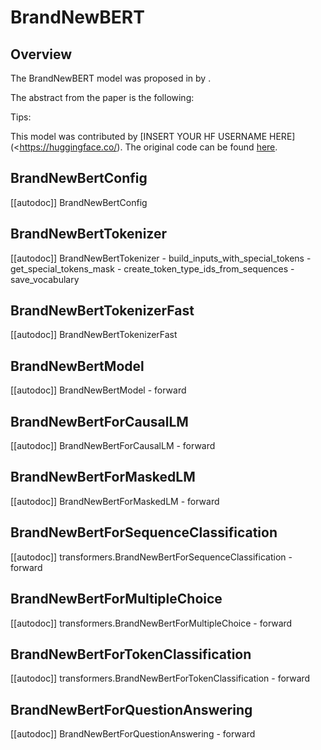 <!--Copyright 2022 The HuggingFace Team. All rights reserved.

Licensed under the Apache License, Version 2.0 (the "License"); you may not use this file except in compliance with
the License. You may obtain a copy of the License at

http://www.apache.org/licenses/LICENSE-2.0

Unless required by applicable law or agreed to in writing, software distributed under the License is distributed on
an "AS IS" BASIS, WITHOUT WARRANTIES OR CONDITIONS OF ANY KIND, either express or implied. See the License for the
specific language governing permissions and limitations under the License.
-->

# BrandNewBERT

## Overview

The BrandNewBERT model was proposed in [<INSERT PAPER NAME HERE>](<INSERT PAPER LINK HERE>)  by <INSERT AUTHORS HERE>. <INSERT SHORT SUMMARY HERE>

The abstract from the paper is the following:

*<INSERT PAPER ABSTRACT HERE>*

Tips:

<INSERT TIPS ABOUT MODEL HERE>

This model was contributed by [INSERT YOUR HF USERNAME HERE](<https://huggingface.co/<INSERT YOUR HF USERNAME HERE>). The original code can be found [here](<INSERT LINK TO GITHUB REPO HERE>).

## BrandNewBertConfig

[[autodoc]] BrandNewBertConfig


## BrandNewBertTokenizer

[[autodoc]] BrandNewBertTokenizer
    - build_inputs_with_special_tokens
    - get_special_tokens_mask
    - create_token_type_ids_from_sequences
    - save_vocabulary


## BrandNewBertTokenizerFast

[[autodoc]] BrandNewBertTokenizerFast


## BrandNewBertModel

[[autodoc]] BrandNewBertModel
    - forward


## BrandNewBertForCausalLM

[[autodoc]] BrandNewBertForCausalLM
    - forward


## BrandNewBertForMaskedLM

[[autodoc]] BrandNewBertForMaskedLM
    - forward


## BrandNewBertForSequenceClassification

[[autodoc]] transformers.BrandNewBertForSequenceClassification
    - forward

## BrandNewBertForMultipleChoice

[[autodoc]] transformers.BrandNewBertForMultipleChoice
    - forward


## BrandNewBertForTokenClassification

[[autodoc]] transformers.BrandNewBertForTokenClassification
    - forward


## BrandNewBertForQuestionAnswering

[[autodoc]] BrandNewBertForQuestionAnswering
    - forward